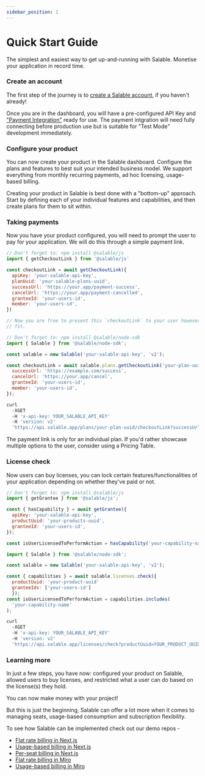 ```yaml
---
sidebar_position: 1
---
```



# Quick Start Guide

The simplest and easiest way to get up-and-running with Salable. Monetise your
application in record time.

### Create an account

The first step of the journey is to
[create a Salable account](https://salable.app/signup), if you haven't already!

Once you are in the dashboard, you will have a pre-configured API Key and
["Payment Integration"](./using-the-dashboard/payment-integration/add-salable-payments.md)
ready for use. The payment intgration will need fully connecting before
production use but is suitable for "Test Mode" development immediately.

### Configure your product

You can now create your product in the Salable dashboard. Configure the plans
and features to best suit your intended business model. We support everything
from monthly recurring payments, ad hoc licensing, usage-based billing.

Creating your product in Salable is best done with a "bottom-up" approach.
Start by defining each of your individual features and capabilities, and
then create plans for them to sit within.

### Taking payments

Now you have your product configured, you will need to prompt the user to pay
for your application. We will do this through a simple payment link.

<Tabs>
<TabItem value="js" label="JavaScript">

```js
// Don't forget to: npm install @salable/js
import { getCheckoutLink } from '@salable/js'

const checkoutLink = await getCheckoutLink({
  apiKey: 'your-salable-api-key',
  planUuid: 'your-salable-plans-uuid',
  successUrl: 'https://your.app/payment-success',
  cancelUrl: 'https://your.app/payment-cancelled',
  granteeId: 'your-users-id',
  member: 'your-users-id',
})

// Now you are free to present this `checkoutLink` to your user however you see
// fit.
```

</TabItem>
<TabItem value="node" label="Node.js">

```js
// Don't forget to: npm install @salable/node-sdk
import { Salable } from '@salable/node-sdk';

const salable = new Salable('your-salable-api-key', 'v2');

const checkoutLink = await salable.plans.getCheckoutLink('your-plan-uuid', {
  successUrl: 'https://example.com/success',
  cancelUrl: 'https://your.app/cancel',
  granteeId: 'your-users-id',
  member: 'your-users-id',
});
```

</TabItem>

<TabItem value="curl" label="cURL">

```bash
curl
  -XGET
  -H 'x-api-key: YOUR_SALABLE_API_KEY'
  -H 'version: v2'
  'https://api.salable.app/plans/your-plan-uuid/checkoutLink?successUrl=https%3A%2F%2Fyour.app%2Fsuccess&cancelUrl=https%3A%2F%2Fyour.app%2Fcancel&granteeId=your-users-id&member=your-users-id'
```

</TabItem>
</Tabs>

The payment link is only for an individual plan. If you'd rather showcase
multiple options to the user, consider using a Pricing Table.

### License check

Now users can buy licenses, you can lock certain features/functionalities of
your application depending on whether they've paid or not.

<Tabs>
<TabItem value="js" label="JavaScript">

```js
// Don't forget to: npm install @salable/js
import { getGrantee } from '@salable/js';

const { hasCapability } = await getGrantee({
  apiKey: 'your-salable-api-key',
  productUuid: 'your-products-uuid',
  granteeId: 'your-users-id',
});

const isUserLicensedToPerformAction = hasCapability('your-capability-name');
```

</TabItem>

<TabItem value="node" label="Node.js">

```js
import { Salable } from '@salable/node-sdk';

const salable = new Salable('your-salable-api-key', 'v2');

const { capabilities } = await salable.licenses.check({
  productUuid: 'your-product-uuid'
  granteeIds: ['your-users-id']
  });
const isUserLicensedToPerformAction = capabilities.includes(
  'your-capability-name'
);
```

</TabItem>

<TabItem value="curl" label="cURL">

```bash
curl
  -XGET
  -H 'x-api-key: YOUR_SALABLE_API_KEY'
  -H 'version: v2'
  'https://api.salable.app/licenses/check?productUuid=YOUR_PRODUCT_UUID&granteeIds=your-users-id'
```

</TabItem>
</Tabs>

### Learning more

In just a few steps, you have now: configured your product on Salable, allowed
users to buy licenses, and restricted what a user can do based on the license(s)
they hold.

You can now make money with your project!

But this is just the beginning, Salable can offer a lot more when it comes to
managing seats, usage-based consumption and subscription flexibility.

To see how Salable can be implemented check out our demo repos -
- [Flat rate billing in Next.js](https://github.com/Salable/salable-flat-rate-demo)
- [Usage-based billing in Next.js](https://github.com/Salable/salable-usage-demo)
- [Per-seat billing in Next.js](https://github.com/Salable/salable-per-seat-demo)
- [Flat rate billing in Miro](https://github.com/Salable/miro-salable-flat-rate)
- [Usage-based billing in Miro](https://github.com/Salable/miro-salable-usage)
